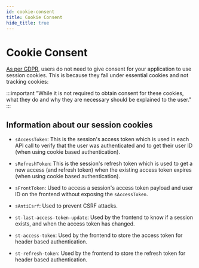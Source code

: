 ```yaml
---
id: cookie-consent
title: Cookie Consent
hide_title: true
---
```


<!-- COPY DOCS -->
<!-- ./session/common-customizations/sessions/cookie-consent.mdx -->

# Cookie Consent

[As per GDPR](https://gdpr.eu/cookies/), users do not need to give consent for your application to use session cookies. This is because they fall under essential cookies and not tracking cookies:

:::important
"While it is not required to obtain consent for these cookies, what they do and why they are necessary should be explained to the user."
:::

## Information about our session cookies

- `sAccessToken`: This is the session's access token which is used in each API call to verify that the user was authenticated and to get their user ID (when using cookie based authentication).

- `sRefreshToken`: This is the session's refresh token which is used to get a new access (and refresh token) when the existing access token expires (when using cookie based authentication).

- `sFrontToken`: Used to access a session's access token payload and user ID on the frontend without exposing the `sAccessToken`.

- `sAntiCsrf`: Used to prevent CSRF attacks.

- `st-last-access-token-update`: Used by the frontend to know if a session exists, and when the access token has changed.

- `st-access-token`: Used by the frontend to store the access token for header based authentication.

- `st-refresh-token`: Used by the frontend to store the refresh token for header based authentication.


